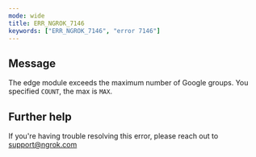 ```yaml
---
mode: wide
title: ERR_NGROK_7146
keywords: ["ERR_NGROK_7146", "error 7146"]
---
```


## Message

The edge module exceeds the maximum number of Google groups. You specified `COUNT`, the max is `MAX`.

## Further help

If you're having trouble resolving this error, please reach out to [support@ngrok.com](mailto:support@ngrok.com?subject=Help%20with%20ERR_NGROK_7146)
